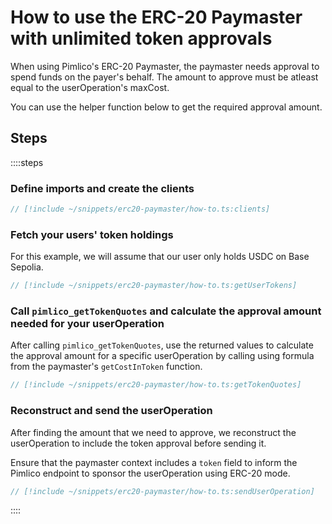 # How to use the ERC-20 Paymaster with unlimited token approvals

When using Pimlico's ERC-20 Paymaster, the paymaster needs approval to spend funds on the payer's behalf. The amount to approve must be atleast equal to the userOperation's maxCost.

You can use the helper function below to get the required approval amount.

## Steps

::::steps
### Define imports and create the clients

```ts
// [!include ~/snippets/erc20-paymaster/how-to.ts:clients]
```

### Fetch your users' token holdings

For this example, we will assume that our user only holds USDC on Base Sepolia.

```ts
// [!include ~/snippets/erc20-paymaster/how-to.ts:getUserTokens]
```

### Call `pimlico_getTokenQuotes` and calculate the approval amount needed for your userOperation

After calling `pimlico_getTokenQuotes`, use the returned values to calculate the approval amount for a specific userOperation by calling using formula from the paymaster's `getCostInToken` function.

```ts
// [!include ~/snippets/erc20-paymaster/how-to.ts:getTokenQuotes]
```

### Reconstruct and send the userOperation
After finding the amount that we need to approve, we reconstruct the userOperation to include the token approval before sending it.

Ensure that the paymaster context includes a `token` field to inform the Pimlico endpoint to sponsor the userOperation using ERC-20 mode.

```ts
// [!include ~/snippets/erc20-paymaster/how-to.ts:sendUserOperation]
```
::::
